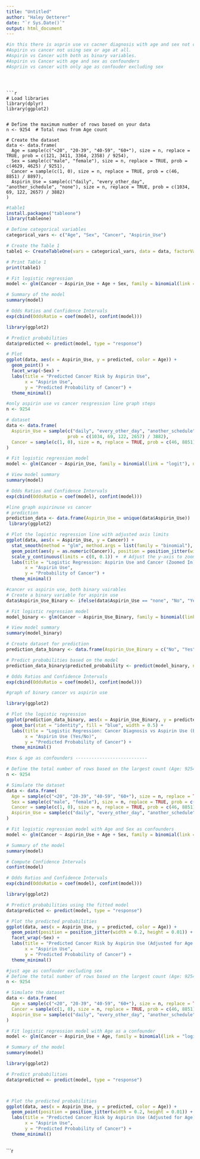 ```yaml
---
title: "Untitled"
author: "Haley Oetterer"
date: "`r Sys.Date()`"
output: html_document
---
```


```r
#in this there is asprin use vs cacner diagnosis with age and sex not confounded for. 
#Aspirin vs cancer not using sex or age at all. 
#Aspirin vs Cancer with both as binary variables. 
#Aspirin vs Cancer with age and sex as confounders 
#Aspriin vs cancer with only age as confouder excluding sex
```

```



```r
# Load libraries
library(dplyr)
library(ggplot2)


# Define the maximum number of rows based on your data
n <- 9254  # Total rows from Age count

# Create the dataset
data <- data.frame(
  Age = sample(c("<20", "20-39", "40-59", "60+"), size = n, replace = TRUE, prob = c(121, 3411, 3364, 2358) / 9254),
  Sex = sample(c("male", "female"), size = n, replace = TRUE, prob = c(4629, 4625) / 9251),
  Cancer = sample(c(1, 0), size = n, replace = TRUE, prob = c(46, 8851) / 8897),
  Aspirin_Use = sample(c("daily", "every_other_day", "another_schedule", "none"), size = n, replace = TRUE, prob = c(1034, 69, 122, 2657) / 3882)
)

```



```r
#table1 
install.packages("tableone")
library(tableone)

# Define categorical variables
categorical_vars <- c("Age", "Sex", "Cancer", "Aspirin_Use")

# Create the Table 1
table1 <- CreateTableOne(vars = categorical_vars, data = data, factorVars = categorical_vars)

# Print Table 1
print(table1)


```




```r
# Fit logistic regression
model <- glm(Cancer ~ Aspirin_Use + Age + Sex, family = binomial(link = "logit"), data = data)

# Summary of the model
summary(model)

# Odds Ratios and Confidence Intervals
exp(cbind(OddsRatio = coef(model), confint(model)))

```


```r
library(ggplot2)

# Predict probabilities
data$predicted <- predict(model, type = "response")

# Plot
ggplot(data, aes(x = Aspirin_Use, y = predicted, color = Age)) +
  geom_point() +
  facet_wrap(~Sex) +
  labs(title = "Predicted Cancer Risk by Aspirin Use",
       x = "Aspirin Use",
       y = "Predicted Probability of Cancer") +
  theme_minimal()
```


```r
#only aspirin use vs cancer resgression line graph steps 
n <- 9254

# dataset
data <- data.frame(
  Aspirin_Use = sample(c("daily", "every_other_day", "another_schedule", "none"), size = n, replace = TRUE, 
                       prob = c(1034, 69, 122, 2657) / 3882),
  Cancer = sample(c(1, 0), size = n, replace = TRUE, prob = c(46, 8851) / 8897)
)

# Fit logistic regression model
model <- glm(Cancer ~ Aspirin_Use, family = binomial(link = "logit"), data = data)

# View model summary
summary(model)

# Odds Ratios and Confidence Intervals
exp(cbind(OddsRatio = coef(model), confint(model)))

```


```r
#line graph aspirinuse vs cancer
# prediction
prediction_data <- data.frame(Aspirin_Use = unique(data$Aspirin_Use))
 library(ggplot2)

# Plot the logistic regression line with adjusted axis limits
ggplot(data, aes(x = Aspirin_Use, y = Cancer)) +
  stat_smooth(method = "glm", method.args = list(family = "binomial"), color = "blue", se = FALSE) +
  geom_point(aes(y = as.numeric(Cancer)), position = position_jitter(width = 0.2, height = 0.02), alpha = 0.4) +
  scale_y_continuous(limits = c(0, 0.1)) +  # Adjust the y-axis to zoom in
  labs(title = "Logistic Regression: Aspirin Use and Cancer (Zoomed In)",
       x = "Aspirin Use",
       y = "Probability of Cancer") +
  theme_minimal()

```


```r
#cancer vs aspirin use, both binary vairables
# Create a binary variable for aspirin use
data$Aspirin_Use_Binary <- ifelse(data$Aspirin_Use == "none", "No", "Yes")

# Fit logistic regression model
model_binary <- glm(Cancer ~ Aspirin_Use_Binary, family = binomial(link = "logit"), data = data)

# View model summary
summary(model_binary)

# Create dataset for prediction
prediction_data_binary <- data.frame(Aspirin_Use_Binary = c("No", "Yes"))

# Predict probabilities based on the model
prediction_data_binary$predicted_probability <- predict(model_binary, newdata = prediction_data_binary, type = "response")

# Odds Ratios and Confidence Intervals
exp(cbind(OddsRatio = coef(model), confint(model)))


```

```r
#graph of binary cancer vs aspirin use 

library(ggplot2)

# Plot the logistic regression
ggplot(prediction_data_binary, aes(x = Aspirin_Use_Binary, y = predicted_probability)) +
  geom_bar(stat = "identity", fill = "blue", width = 0.5) +
  labs(title = "Logistic Regression: Cancer Diagnosis vs Aspirin Use (Binary)",
       x = "Aspirin Use (Yes/No)",
       y = "Predicted Probability of Cancer") +
  theme_minimal()

```


```r
#sex & age as confounders ---------------------------

# Define the total number of rows based on the largest count (Age: 9254)
n <- 9254

# Simulate the dataset
data <- data.frame(
  Age = sample(c("<20", "20-39", "40-59", "60+"), size = n, replace = TRUE, prob = c(121, 3411, 3364, 2358) / 9254),
  Sex = sample(c("male", "female"), size = n, replace = TRUE, prob = c(4629, 4625) / 9251),
  Cancer = sample(c(1, 0), size = n, replace = TRUE, prob = c(46, 8851) / 8897),
  Aspirin_Use = sample(c("daily", "every_other_day", "another_schedule", "none"), size = n, replace = TRUE, prob = c(1034, 69, 122, 2657) / 3882)
)


```


```r
# Fit logistic regression model with Age and Sex as confounders
model <- glm(Cancer ~ Aspirin_Use + Age + Sex, family = binomial(link = "logit"), data = data)

# Summary of the model
summary(model)

# Compute Confidence Intervals
confint(model)  

# Odds Ratios and Confidence Intervals
exp(cbind(OddsRatio = coef(model), confint(model)))

```


```r
library(ggplot2)

# Predict probabilities using the fitted model
data$predicted <- predict(model, type = "response")

# Plot the predicted probabilities
ggplot(data, aes(x = Aspirin_Use, y = predicted, color = Age)) +
  geom_point(position = position_jitter(width = 0.2, height = 0.01)) +
  facet_wrap(~Sex) +
  labs(title = "Predicted Cancer Risk by Aspirin Use (Adjusted for Age and Sex)",
       x = "Aspirin Use",
       y = "Predicted Probability of Cancer") +
  theme_minimal()

```

```r
#just age as confouder excluding sex
# Define the total number of rows based on the largest count (Age: 9254)
n <- 9254

# Simulate the dataset
data <- data.frame(
  Age = sample(c("<20", "20-39", "40-59", "60+"), size = n, replace = TRUE, prob = c(121, 3411, 3364, 2358) / 9254),
  Cancer = sample(c(1, 0), size = n, replace = TRUE, prob = c(46, 8851) / 8897),
  Aspirin_Use = sample(c("daily", "every_other_day", "another_schedule", "none"), size = n, replace = TRUE, prob = c(1034, 69, 122, 2657) / 3882)
)

```


```r
# Fit logistic regression model with Age as a confounder
model <- glm(Cancer ~ Aspirin_Use + Age, family = binomial(link = "logit"), data = data)

# Summary of the model
summary(model)

```

```r
library(ggplot2)

# Predict probabilities
data$predicted <- predict(model, type = "response")



# Plot the predicted probabilities
ggplot(data, aes(x = Aspirin_Use, y = predicted, color = Age)) +
  geom_point(position = position_jitter(width = 0.2, height = 0.01)) +
  labs(title = "Predicted Cancer Risk by Aspirin Use (Adjusted for Age)",
       x = "Aspirin Use",
       y = "Predicted Probability of Cancer") +
  theme_minimal()

```


```r



```









```r

